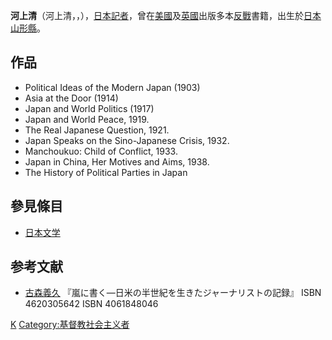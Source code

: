 {{japanese|japanese=河上清|kana=(かわかみ きよし|romaji=Kawakami Kiyoshi}}
'''河上清'''（河上清，{{lang|ja|かわかみ きよし}}，{{bd|1873年|8月8日|1949年|10月12日}}），[[日本|日本]][[記者|記者]]，曾在[[美國|美國]]及[[英國|英國]]出版多本[[反戰|反戰]]書籍，出生於[[日本|日本]][[山形縣|山形縣]]。

==作品==
*Political Ideas of the Modern Japan (1903)
*Asia at the Door (1914)
*Japan and World Politics (1917)
*Japan and World Peace, 1919.
*The Real Japanese Question, 1921. 
*Japan Speaks on the Sino-Japanese Crisis, 1932.
*Manchoukuo: Child of Conflict, 1933. 
*Japan in China, Her Motives and Aims, 1938.
*The History of Political Parties in Japan 

==參見條目==
*[[日本文学|日本文学]]

== 参考文献 ==
{{refbegin}}
* [[古森義久|古森義久]] 『嵐に書く―日米の半世紀を生きたジャーナリストの記録』 ISBN 4620305642 ISBN 4061848046
{{refend}}

{{Authority control}}
{{Japan-writer-stub}}
{{马克思主义在中国的早期传播}}

[[Category:日本作家|K]]
[[Category:基督教社会主义者|Category:基督教社会主义者]]